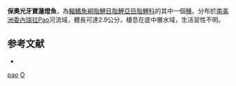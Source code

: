 {{Speciesbox 
| taxon = Odontostilbe pao
| status = NE
| status_system = IUCN3.1
| authority = [[Bührnheim|Bührnheim]] & [[Malabarbaa|Malabarbaa]], 2007
| synonyms = 
}}
'''保奧光牙寶蓮燈魚'''，為[[輻鰭魚綱|輻鰭魚綱]][[脂鯉目|脂鯉目]][[脂鯉亞目|脂鯉亞目]][[脂鯉科|脂鯉科]]的其中一個[[種|種]]。分布於[[南美洲|南美洲]][[委內瑞拉|委內瑞拉]]Pao河流域，體長可達2.9公分，棲息在底中層水域，生活習性不明。

==参考文献==
{{refbegin}}
*{{FishBase_species|genus=Odontostilbe|species=pao|year=2014|month=1}}
{{refend}}

{{Taxonbar|from=Q6414247}}

[[Category:光牙寶蓮燈魚屬|pao]]
[[Category:2007年描述的鱼类|O]]

{{魚類小作品}}